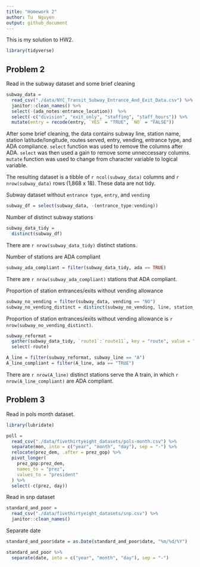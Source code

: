 ```yaml
---
title: "Homework 2"
author: Tu  Nguyen
output: github_document
---
```


This is my solution to HW2.


```r
library(tidyverse)
```

## Problem 2

Read in the subway dataset and some brief cleaning

```r
subway_data = 
  read_csv("./data/NYC_Transit_Subway_Entrance_And_Exit_Data.csv") %>% 
  janitor::clean_names() %>% 
  select(-(ada_notes:entrance_location))  %>% 
  select(-c("division", "exit_only", "staffing", "staff_hours")) %>% 
  mutate(entry = recode(entry, `YES` = "TRUE", `NO` = "FALSE"))
```

After some brief cleaning, the data contains subway line, station name, station latitude/longitude, routes served, entry, vending, entrance type, and ADA compliance. `select` function was used to remove the columns after ADA. `select` was then used a gain to remove some unneccessary columns. `mutate` function was used to change from character variable to logical variable. 

The resulting dataset is a tibble of `r ncol(subway_data)` columns and `r nrow(subway_data)` rows (1,868 x 18). These data are not tidy. 

Subway dataset without `entrance type`, `entry`, and `vending`
```r
subway_df = select(subway_data, -(entrance_type:vending))
```

Number of distinct subway stations
```r
subway_data_tidy = 
  distinct(subway_df)
```
There are `r nrow(subway_data_tidy)` distinct stations. 

Number of stations are ADA compliant
```r
subway_ada_compliant = filter(subway_data_tidy, ada == TRUE)
```
There are `r nrow(subway_ada_compliant)` stations that ADA compliant. 

Proportion of station entrances/exits without vending allowance
```r
subway_no_vending = filter(subway_data, vending == "NO")
subway_no_vending_distinct = distinct(subway_no_vending, line, station_name, vending)
```
Proportion of station entrances/exits without vending allowance is `r nrow(subway_no_vending_distinct)`. 


```r
subway_reformat = 
  gather(subway_data_tidy, `route1`:`route11`, key = "route", value = "subway_line") %>% 
  select(-route)

A_line = filter(subway_reformat, subway_line == "A")
A_line_compliant = filter(A_line, ada == "TRUE")
```
There are `r nrow(A_line)` distinct stations serve the A train, in which `r nrow(A_line_compliant)` are ADA compliant. 

## Problem 3

Read in pols month dataset. 

```r
library(lubridate)
```


```r
poll = 
  read_csv("./data/fivethirtyeight_datasets/pols-month.csv") %>% 
  separate(mon, into = c("year", "month", "day"), sep = "-") %>% 
  relocate(prez_dem, .after = prez_gop) %>% 
  pivot_longer(
    prez_gop:prez_dem,
    names_to = "prez",
    values_to = "president"
  ) %>% 
  select(-c(prez, day))
```

Read in snp dataset

```r
standard_and_poor = 
  read_csv("./data/fivethirtyeight_datasets/snp.csv") %>% 
  janitor::clean_names()
```

Separate date

```r
standard_and_poor$date = as.Date(standard_and_poor$date, "%m/%d/%Y")
```

```r
standard_and_poor %>% 
  separate(date, into = c("year", "month", "day"), sep = "-")
```














